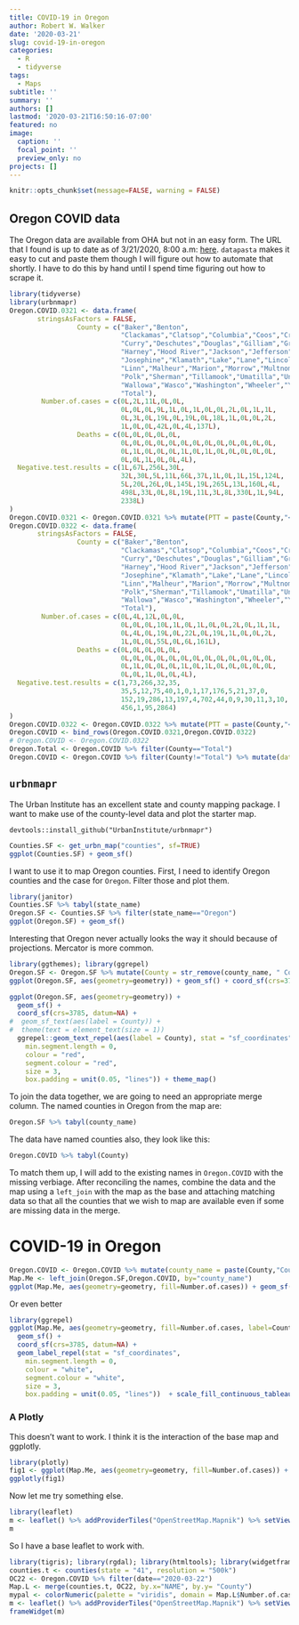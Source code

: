 ```yaml
---
title: COVID-19 in Oregon
author: Robert W. Walker
date: '2020-03-21'
slug: covid-19-in-oregon
categories:
  - R
  - tidyverse
tags:
  - Maps
subtitle: ''
summary: ''
authors: []
lastmod: '2020-03-21T16:50:16-07:00'
featured: no
image:
  caption: ''
  focal_point: ''
  preview_only: no
projects: []
---
```


```r
knitr::opts_chunk$set(message=FALSE, warning = FALSE)
```

## Oregon COVID data

The Oregon data are available from OHA but not in an easy form.  The URL that I found is up to date as of 3/21/2020, 8:00 a.m: [here](https://govstatus.egov.com/OR-OHA-COVID-19).  `datapasta` makes it easy to cut and paste them though I will figure out how to automate that shortly.  I have to do this by hand until I spend time figuring out how to scrape it.

```r
library(tidyverse)
library(urbnmapr)
Oregon.COVID.0321 <- data.frame(
       stringsAsFactors = FALSE,
                 County = c("Baker","Benton",
                            "Clackamas","Clatsop","Columbia","Coos","Crook",
                            "Curry","Deschutes","Douglas","Gilliam","Grant",
                            "Harney","Hood River","Jackson","Jefferson",
                            "Josephine","Klamath","Lake","Lane","Lincoln",
                            "Linn","Malheur","Marion","Morrow","Multnomah",
                            "Polk","Sherman","Tillamook","Umatilla","Union",
                            "Wallowa","Wasco","Washington","Wheeler","Yamhill",
                            "Total"),
        Number.of.cases = c(0L,2L,11L,0L,0L,
                            0L,0L,0L,9L,1L,0L,1L,0L,0L,2L,0L,1L,1L,
                            0L,3L,0L,19L,0L,19L,0L,18L,1L,0L,0L,2L,
                            1L,0L,0L,42L,0L,4L,137L),
                 Deaths = c(0L,0L,0L,0L,0L,
                            0L,0L,0L,0L,0L,0L,0L,0L,0L,0L,0L,0L,0L,
                            0L,1L,0L,0L,0L,1L,0L,1L,0L,0L,0L,0L,0L,
                            0L,0L,1L,0L,0L,4L),
  Negative.test.results = c(1L,67L,256L,30L,
                            32L,30L,5L,11L,66L,37L,1L,0L,1L,15L,124L,
                            5L,20L,26L,0L,145L,19L,265L,13L,160L,4L,
                            498L,33L,0L,8L,19L,11L,3L,8L,330L,1L,94L,
                            2338L)
)
Oregon.COVID.0321 <- Oregon.COVID.0321 %>% mutate(PTT = paste(County,"<br/> Cases:",Number.of.cases,"<br/> Deaths:",Deaths,"<br/> Negative Tests:",Negative.test.results, sep=""), date="2020-03-21")
Oregon.COVID.0322 <- data.frame(
       stringsAsFactors = FALSE,
                 County = c("Baker","Benton",
                            "Clackamas","Clatsop","Columbia","Coos","Crook",
                            "Curry","Deschutes","Douglas","Gilliam","Grant",
                            "Harney","Hood River","Jackson","Jefferson",
                            "Josephine","Klamath","Lake","Lane","Lincoln",
                            "Linn","Malheur","Marion","Morrow","Multnomah",
                            "Polk","Sherman","Tillamook","Umatilla","Union",
                            "Wallowa","Wasco","Washington","Wheeler","Yamhill",
                            "Total"),
        Number.of.cases = c(0L,4L,12L,0L,0L,
                            0L,0L,0L,10L,1L,0L,1L,0L,0L,2L,0L,1L,1L,
                            0L,4L,0L,19L,0L,22L,0L,19L,1L,0L,0L,2L,
                            1L,0L,0L,55L,0L,6L,161L),
                 Deaths = c(0L,0L,0L,0L,0L,
                            0L,0L,0L,0L,0L,0L,0L,0L,0L,0L,0L,0L,0L,
                            0L,1L,0L,0L,0L,1L,0L,1L,0L,0L,0L,0L,0L,
                            0L,0L,1L,0L,0L,4L),
  Negative.test.results = c(1,73,266,32,35,
                            35,5,12,75,40,1,0,1,17,176,5,21,37,0,
                            152,19,286,13,197,4,702,44,0,9,30,11,3,10,
                            456,1,95,2864)
)
Oregon.COVID.0322 <- Oregon.COVID.0322 %>% mutate(PTT = paste(County,"<br/> Cases:",Number.of.cases,"<br/> Deaths:",Deaths,"<br/> Negative Tests:",Negative.test.results, sep=""), date="2020-03-22")
Oregon.COVID <- bind_rows(Oregon.COVID.0321,Oregon.COVID.0322)
# Oregon.COVID <- Oregon.COVID.0322
Oregon.Total <- Oregon.COVID %>% filter(County=="Total")
Oregon.COVID <- Oregon.COVID %>% filter(County!="Total") %>% mutate(date = as.Date(date))
```

## `urbnmapr`

The Urban Institute has an excellent state and county mapping package.  I want to make use of the county-level data and plot the starter map.

```
devtools::install_github("UrbanInstitute/urbnmapr")
```

```r
Counties.SF <- get_urbn_map("counties", sf=TRUE)
ggplot(Counties.SF) + geom_sf()
```


I want to use it to map Oregon counties.  First, I need to identify Oregon counties and the case for `Oregon`.  Filter those and plot them.

```r
library(janitor)
Counties.SF %>% tabyl(state_name)
Oregon.SF <- Counties.SF %>% filter(state_name=="Oregon")
ggplot(Oregon.SF) + geom_sf()
```

Interesting that Oregon never actually looks the way it should because of projections.  Mercator is more common.

```r
library(ggthemes); library(ggrepel)
Oregon.SF <- Oregon.SF %>% mutate(County = str_remove(county_name, " County"))
ggplot(Oregon.SF, aes(geometry=geometry)) + geom_sf() + coord_sf(crs=3785, datum=NA) + geom_sf_text(aes(label = County)) + theme(text = element_text(size = 1))
```

```r
ggplot(Oregon.SF, aes(geometry=geometry)) + 
  geom_sf() + 
  coord_sf(crs=3785, datum=NA) + 
#  geom_sf_text(aes(label = County)) + 
#  theme(text = element_text(size = 1))
  ggrepel::geom_text_repel(aes(label = County), stat = "sf_coordinates",
    min.segment.length = 0,
    colour = "red",
    segment.colour = "red",
    size = 3,
    box.padding = unit(0.05, "lines")) + theme_map()
```


To join the data together, we are going to need an appropriate merge column.  The named counties in Oregon from the map are:

```r
Oregon.SF %>% tabyl(county_name)
```

The data have named counties also, they look like this:

```r
Oregon.COVID %>% tabyl(County)
```

To match them up, I will add to the existing names in `Oregon.COVID` with the missing verbiage.  After reconciling the names, combine the data and the map using a `left_join` with the map as the base and attaching matching data so that all the counties that we wish to map are available even if some are missing data in the merge.

# COVID-19 in Oregon

```r
Oregon.COVID <- Oregon.COVID %>% mutate(county_name = paste(County,"County", sep=" "))
Map.Me <- left_join(Oregon.SF,Oregon.COVID, by="county_name")
ggplot(Map.Me, aes(geometry=geometry, fill=Number.of.cases)) + geom_sf() + coord_sf(crs=3785, datum=NA) + scale_fill_viridis_c() + theme_minimal() + labs(title="COVID-19 in Oregon")
```

Or even better

```r
library(ggrepel)
ggplot(Map.Me, aes(geometry=geometry, fill=Number.of.cases, label=County.x)) + 
  geom_sf() +
  coord_sf(crs=3785, datum=NA) + 
  geom_label_repel(stat = "sf_coordinates",
    min.segment.length = 0,
    colour = "white",
    segment.colour = "white",
    size = 3,
    box.padding = unit(0.05, "lines"))  + scale_fill_continuous_tableau("Red") + theme_minimal() + labs(title="COVID-19 in Oregon", x="", y="", caption="Made with R, ggplot2, and ggrepel by @PieRatio \n data: https://govstatus.egov.com/OR-OHA-COVID-19")
```

### A Plotly

This doesn't want to work.  I think it is the interaction of the base map and ggplotly.

```r
library(plotly)
fig1 <- ggplot(Map.Me, aes(geometry=geometry, fill=Number.of.cases)) + geom_sf() + coord_sf(crs=3785, datum=NA) + scale_fill_viridis_c() + theme_minimal() + labs(title="COVID-19 in Oregon")
ggplotly(fig1)
```

Now let me try something else.

```r
library(leaflet)
m <- leaflet() %>% addProviderTiles("OpenStreetMap.Mapnik") %>% setView(lat=43.8041, lng=-120.5542, zoom=6) %>% addTiles()
m
```

So I have a base leaflet to work with.

```r
library(tigris); library(rgdal); library(htmltools); library(widgetframe); library(viridis)
counties.t <- counties(state = "41", resolution = "500k")
OC22 <- Oregon.COVID %>% filter(date=="2020-03-22")
Map.L <- merge(counties.t, OC22, by.x="NAME", by.y= "County")
mypal <- colorNumeric(palette = "viridis", domain = Map.L$Number.of.cases, na.color = "grey")
m <- leaflet() %>% addProviderTiles("OpenStreetMap.Mapnik") %>% setView(lat=43.8041, lng=-120.5542, zoom=6) %>% addTiles()  %>% addPolygons(data=Map.L, color = "white", fillOpacity = 0.3, fillColor = mypal(Map.L$Number.of.cases), weight=0.5, highlightOptions = highlightOptions(color = "white", weight = 2, bringToFront = TRUE), label = ~HTML(PTT)) %>% addLegend("bottomleft", pal = mypal, values = Map.L$Number.of.cases, title = "Coronavirus Cases in Oregon", opacity = 0.3)
frameWidget(m)
```
